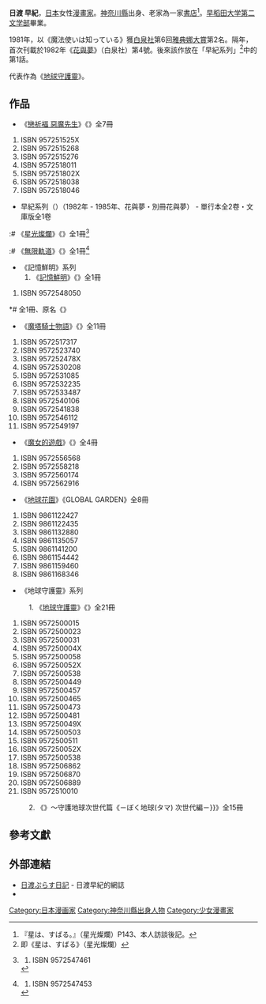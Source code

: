 {{Infobox Comics creator
|名稱= 日渡 早紀
|english= Saki Hiwatari
|japanese= 日渡 早紀
|kana= ひわたり さき
|romaji= Hiwatari Saki
|出生日期= {{Birth date|1961|7|5}}
|出生地點= {{JPN}}[[神奈川縣|神奈川縣]]
|逝世日期= 
|逝世地點= 
|國籍= {{JPN}}
|職業= [[漫畫家|漫畫家]]
|類型= [[少女漫畫|少女漫畫]]
|活動開始= 1982年
|活動結束= 
|代表作= 《[[地球守護靈|地球守護靈]]》
|獲得獎項= 第6回[[白泉社雅典娜新人大賞|雅典娜大賞]]第2席（1981年）<br>《{{lang|ja|魔法使いは知っている}}》
}}
{{japanese|japanese=日渡 早紀|kana=ひわたり さき|romaji=Hiwatari Saki}}

'''日渡 早紀'''{{BD|1961年|7月5日|catIdx=Miyao Gaku}}，[[日本|日本]]女性[[漫畫家|漫畫家]]。[[神奈川縣|神奈川縣]]出身、老家為一家[[書店|書店]]<ref>『星は、すばる。』（星光燦爛）P143、本人訪談後記。</ref>。[[早稻田大学|早稻田大学]][[早稻田大學校友列表|第二文学部]]畢業。

1981年，以《魔法使いは知っている》獲[[白泉社|白泉社]]第6回[[白泉社雅典娜新人大賞|雅典娜大賞]]第2名。隔年，首次刊載於1982年《[[花與夢|花與夢]]》（白泉社）第4號。後來該作放在「早紀系列」<ref>即《星は、すばる》（星光燦爛）</ref>中的第1話。

代表作為《[[地球守護靈|地球守護靈]]》。

==作品==
* 《[[戀祈福_惡魔先生|戀祈福 惡魔先生]]》《{{lang|ja|アクマくんシリーズ}}》全7冊<ref><div class="references-small" style="-moz-column-count:3; column-count:3;">
# ISBN 957251525X
# ISBN 9572515268
# ISBN 9572515276
# ISBN 9572518011
# ISBN 957251802X
# ISBN 9572518038
# ISBN 9572518046
</div></ref>

* 早紀系列（{{lang|ja|早紀シリーズ}}）（1982年 - 1985年、花與夢・別冊花與夢） - 單行本全2卷・文庫版全1卷
:# 《[[星光燦爛_(漫畫)|星光燦爛]]》《{{lang|ja|星は、すばる。}}》全1冊<ref><div class="references-small" style="-moz-column-count:3; column-count:3;">
# ISBN 9572547461
</div></ref>
:# 《[[無限軌道|無限軌道]]》《{{lang|ja|無限軌道}}》全1冊<ref><div class="references-small" style="-moz-column-count:3; column-count:3;">
# ISBN 9572547453
</div></ref>

* 《記憶鮮明》系列
*# 《[[記憶鮮明|記憶鮮明]]》《{{lang|ja|記憶鮮明}}》全1冊<ref><div class="references-small" style="-moz-column-count:3; column-count:3;">
# ISBN 9572548050
</div></ref>
*# 全1冊、原名《{{lang|ja|偶然が残すもの―記憶鮮明2}}》
* 《[[魔塔騎士物語|魔塔騎士物語]]》《{{lang|ja|未来のうてな}}》全11冊<ref><div class="references-small" style="-moz-column-count:3; column-count:3;">
# ISBN 9572517317
# ISBN 9572523740
# ISBN 957252478X
# ISBN 9572530208
# ISBN 9572531085
# ISBN 9572532235
# ISBN 9572533487
# ISBN 9572540106
# ISBN 9572541838
# ISBN 9572546112
# ISBN 9572549197
</div></ref>

* 《[[魔女的遊戲|魔女的遊戲]]》《{{lang|ja|宇宙なボクら！}}》全4冊<ref><div class="references-small" style="-moz-column-count:3; column-count:3;">
# ISBN 9572556568
# ISBN 9572558218
# ISBN 9572560174
# ISBN 9572562916
</div></ref>

* 《[[地球花園|地球花園]]》《GLOBAL GARDEN》全8冊<ref><div class="references-small" style="-moz-column-count:3; column-count:3;">
# ISBN 9861122427
# ISBN 9861122435
# ISBN 9861132880
# ISBN 9861135057
# ISBN 9861141200
# ISBN 9861154442
# ISBN 9861159460
# ISBN 9861168346
</div></ref>

* 《地球守護靈》系列
:1. 《[[地球守護靈|地球守護靈]]》《{{lang|ja|{{lang|ja|ぼくの地球を守って}}}}》全21冊<ref><div class="references-small" style="-moz-column-count:3; column-count:3;">
# ISBN 9572500015
# ISBN 9572500023
# ISBN 9572500031
# ISBN 957250004X
# ISBN 9572500058
# ISBN 957250052X
# ISBN 9572500538
# ISBN 9572500449
# ISBN 9572500457
# ISBN 9572500465
# ISBN 9572500473
# ISBN 9572500481
# ISBN 957250049X
# ISBN 9572500503
# ISBN 9572500511
# ISBN 957250052X
# ISBN 9572500538
# ISBN 9572506862
# ISBN 9572506870
# ISBN 9572506889
# ISBN 9572510010
</div></ref>
:2. 《{{tsl|ja|ボクを包む月の光|包圍我的月光}}》～守護地球次世代篇《{{lang|ja|ボクを包む月の光}}－ぼく地球(タマ) 次世代編－}}》全15冊

==參考文獻==
{{reflist}}

==外部連結==
* [http://blog.goo.ne.jp/purasunikki 日渡ぷらす日記] {{Wayback|url=http://blog.goo.ne.jp/purasunikki |date=20180206104535 }} - 日渡早紀的網誌{{ja}}
*{{PreViewBook|白泉社|4592182812|ボクを包む月の光}}

{{Authority control}}
{{DEFAULTSORT:Hiwatari Saki}}
[[Category:日本漫画家|Category:日本漫画家]]
[[Category:神奈川縣出身人物|Category:神奈川縣出身人物]]
[[Category:少女漫畫家|Category:少女漫畫家]]